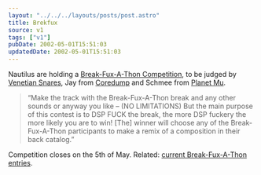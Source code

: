 ```yaml
---
layout: "../../../layouts/posts/post.astro"
title: Brekfux
source: v1
tags: ["v1"]
pubDate: 2002-05-01T15:51:03
updatedDate: 2002-05-01T15:51:03
---
```


Nautilus are holding a [Break-Fux-A-Thon Competition][1], to be judged by [Venetian Snares][2], Jay from [Coredump][3] and Schmee from [Planet Mu][4].

> &#8220;Make the track with the Break-Fux-A-Thon break and any other sounds or anyway you like &#8211; (NO LIMITATIONS) But the main purpose of this contest is to DSP FUCK the break, the more DSP fuckery the more likely you are to win! [The] winner will choose any of the Break-Fux-A-Thon participants to make a remix of a composition in their back catalog.&#8221;

Competition closes on the 5th of May. Related: [current Break-Fux-A-Thon entries][5].

[1]: http://www.nautilis.net/Break-Fux-A-Thon/ "The Nautilus Break-Fux-A-Thon Competition: Fuck a break. Win shit."
[2]: http://www.planet-mu.com/artist21.html "Venetian Snares on Planet Mu"
[3]: http://www.coredumprecords.net/ "Coredump Records"
[4]: http://www.planet-mu.com/ "Planet Mu"
[5]: http://www.nautilus.net/Break-Fux-A-Thon/entries.jsp "Entries submitted so far"

